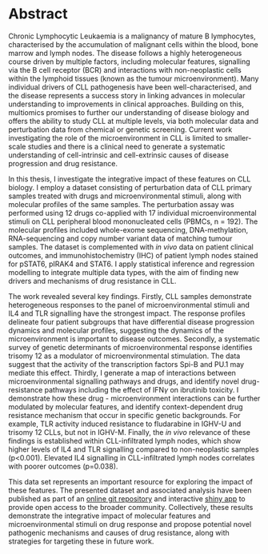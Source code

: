 # Abstract {-}
Chronic Lymphocytic Leukaemia is a malignancy of mature B lymphocytes, characterised by the accumulation of malignant cells within the blood, bone marrow and lymph nodes. The disease follows a highly heterogeneous course driven by multiple factors, including molecular features, signalling via the B cell receptor (BCR) and interactions with non-neoplastic cells within the lymphoid tissues (known as the tumour microenvironment). Many individual drivers of CLL pathogenesis have been well-characterised, and the disease represents a success story in linking advances in molecular understanding to improvements in clinical approaches. Building on this, multiomics promises to further our understanding of disease biology and offers the ability to study CLL at multiple levels, via both molecular data and perturbation data from chemical or genetic screening. Current work investigating the role of the microenvironment in CLL is limited to smaller-scale studies and there is a clinical need to generate a systematic understanding of cell-intrinsic and cell-extrinsic causes of disease progression and drug resistance.  

In this thesis, I investigate the integrative impact of these features on CLL biology. I employ a dataset consisting of perturbation data of CLL primary samples treated with drugs and microenvironmental stimuli, along with molecular profiles of the same samples. The perturbation assay was performed using 12 drugs co-applied with 17 individual microenvironmental stimuli on CLL peripheral blood mononucleated cells (PBMCs, n = 192). The molecular profiles included whole-exome sequencing, DNA-methylation, RNA-sequencing and copy number variant data of matching tumour samples. The dataset is complemented with *in vivo* data on patient clinical outcomes, and immunohistochemistry (IHC) of patient lymph nodes stained for pSTAT6, pIRAK4 and STAT6. I apply statistical inference and regression modelling to integrate multiple data types, with the aim of finding new drivers and mechanisms of drug resistance in CLL. 
 
The work revealed several key findings. Firstly, CLL samples demonstrate heterogeneous responses to the panel of microenvironmental stimuli and IL4 and TLR signalling have the strongest impact. The response profiles  delineate four patient subgroups that have differential disease progression dynamics and molecular profiles, suggesting the dynamics of the microenvironment is important to disease outcomes. Secondly,  a systematic survey of genetic determinants of microenvironmental response identifies trisomy 12 as a modulator of microenvironmental stimulation. The data suggest that the activity of the transcription factors Spi-B and PU.1 may mediate this effect. Thirdly, I generate a map of interactions between microenvironmental signalling pathways and drugs, and identify novel drug-resistance pathways including the effect of IFN$\gamma$ on ibrutinib toxicity. I demonstrate how these drug - microenvironment interactions can be further modulated by molecular features, and identify context-dependent drug resistance mechanism that occur in specific genetic backgrounds. For example, TLR activity induced resistance to fludarabine in IGHV-U and trisomy 12 CLLs, but not in IGHV-M. Finally, the *in vivo* relevance of these findings is established within CLL-infiltrated lymph nodes, which show higher levels of IL4 and TLR signalling compared to non-neoplastic samples (p<0.001). Elevated IL4 signalling in CLL-infiltrated lymph nodes correlates with poorer outcomes (p=0.038). 

This data set represents an important resource for exploring the impact of these features. The presented dataset and associated analysis have been published as part of an [online git repository](https://github.com/Huber-group-EMBL/CLLCytokineScreen2021) and interactive [shiny app](https://www.imbi.uni-heidelberg.de/dietrichlab/CLL_Microenvironment/) to provide open access to the broader community. Collectively, these results demonstrate the integrative impact of molecular features and microenvironmental stimuli on drug response and propose potential novel pathogenic mechanisms and causes of drug resistance, along with strategies for targeting these in future work. 